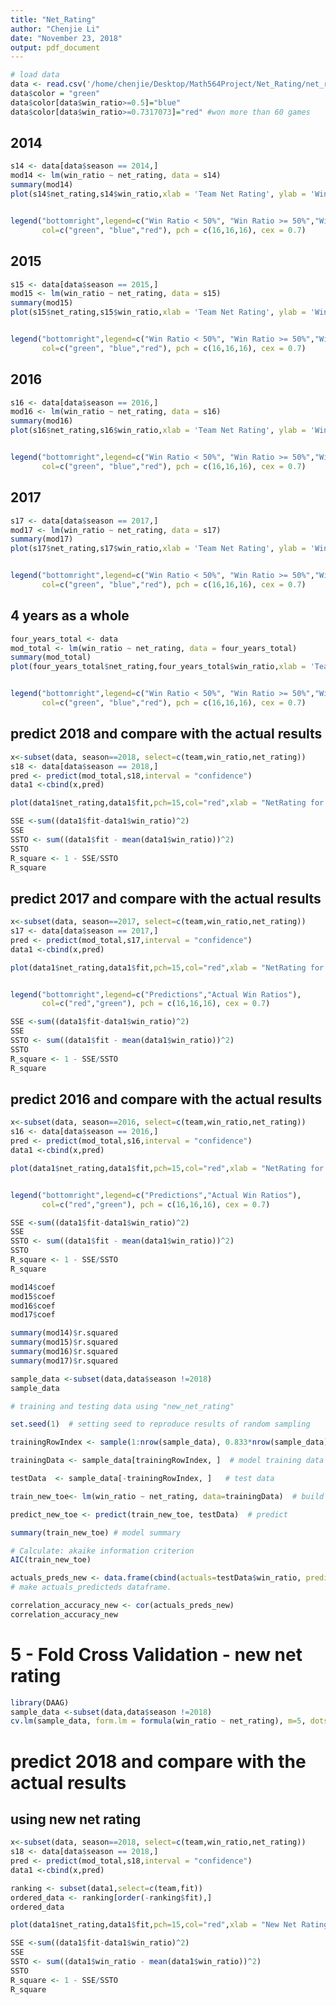 ```yaml
---
title: "Net_Rating"
author: "Chenjie Li"
date: "November 23, 2018"
output: pdf_document
---
```



```r
# load data 
data <- read.csv('/home/chenjie/Desktop/Math564Project/Net_Rating/net_rating.csv')
data$color = "green"
data$color[data$win_ratio>=0.5]="blue"
data$color[data$win_ratio>=0.7317073]="red" #won more than 60 games
```

## 2014
```r
s14 <- data[data$season == 2014,]
mod14 <- lm(win_ratio ~ net_rating, data = s14)
summary(mod14)
plot(s14$net_rating,s14$win_ratio,xlab = 'Team Net Rating', ylab = 'Win ratio', main = '2014 Win_Ratio against Team Net Rating',col = data$color,pch = 16) + text(win_ratio ~ net_rating , labels=s14$team,data=s14, cex=0.4,pos = 4) + abline(mod14) + text(0,0.35,bquote( y == .(round(mod14$coef[2],3)) * X + (.(mod14$coef[1],3))))


legend("bottomright",legend=c("Win Ratio < 50%", "Win Ratio >= 50%","Win more than 60 games"),
       col=c("green", "blue","red"), pch = c(16,16,16), cex = 0.7)
```
## 2015
```r
s15 <- data[data$season == 2015,]
mod15 <- lm(win_ratio ~ net_rating, data = s15)
summary(mod15)
plot(s15$net_rating,s15$win_ratio,xlab = 'Team Net Rating', ylab = 'Win ratio', main = '2015 Win_Ratio against Team Net Rating',col = data$color,pch = 16) + text(win_ratio ~ net_rating , labels=s15$team,data=s15, cex=0.4,pos = 4) + abline(mod15) + text(0,0.35,bquote( y == .(round(mod15$coef[2],3)) * X + (.(mod15$coef[1],3))))


legend("bottomright",legend=c("Win Ratio < 50%", "Win Ratio >= 50%","Win more than 60 games"),
       col=c("green", "blue","red"), pch = c(16,16,16), cex = 0.7)
```

## 2016
```r
s16 <- data[data$season == 2016,]
mod16 <- lm(win_ratio ~ net_rating, data = s16)
summary(mod16)
plot(s16$net_rating,s16$win_ratio,xlab = 'Team Net Rating', ylab = 'Win ratio', main = '2016 Win_Ratio against Team Net Rating',col = data$color,pch = 16) + text(win_ratio ~ net_rating , labels=s16$team,data=s16, cex=0.4,pos = 4) + abline(mod16) + text(0,0.35,bquote( y == .(round(mod16$coef[2],3)) * X + (.(mod16$coef[1],3))))


legend("bottomright",legend=c("Win Ratio < 50%", "Win Ratio >= 50%","Win more than 60 games"),
       col=c("green", "blue","red"), pch = c(16,16,16), cex = 0.7)
```

## 2017
```r
s17 <- data[data$season == 2017,]
mod17 <- lm(win_ratio ~ net_rating, data = s17)
summary(mod17)
plot(s17$net_rating,s17$win_ratio,xlab = 'Team Net Rating', ylab = 'Win ratio', main = '2017 Win_Ratio against Team Net Rating',col = data$color,pch = 16) + text(win_ratio ~ net_rating , labels=s17$team,data=s17, cex=0.4,pos = 4) + abline(mod17) + text(0,0.35,bquote( y == .(round(mod17$coef[2],3)) * X + (.(mod17$coef[1],3))))


legend("bottomright",legend=c("Win Ratio < 50%", "Win Ratio >= 50%","Win more than 60 games"),
       col=c("green", "blue","red"), pch = c(16,16,16), cex = 0.7)
```

## 4 years as a whole
```r
four_years_total <- data
mod_total <- lm(win_ratio ~ net_rating, data = four_years_total)
summary(mod_total)
plot(four_years_total$net_rating,four_years_total$win_ratio,xlab = 'Team Net Rating', ylab = 'Win ratio', main = '2014-2017 Win_Ratio against Team Net Rating',col = data$color,pch = 16)  + abline(mod15) + text(0,0.35,bquote( y == .(round(mod15$coef[2],3)) * X + (.(mod15$coef[1],3))))


legend("bottomright",legend=c("Win Ratio < 50%", "Win Ratio >= 50%","Win more than 60 games"),
       col=c("green", "blue","red"), pch = c(16,16,16), cex = 0.7)
```
## predict 2018 and compare with the actual results
```r
x<-subset(data, season==2018, select=c(team,win_ratio,net_rating))
s18 <- data[data$season == 2018,]
pred <- predict(mod_total,s18,interval = "confidence")
data1 <-cbind(x,pred)
```

```r
plot(data1$net_rating,data1$fit,pch=15,col="red",xlab = "NetRating for 2018",ylab = "Win Ratio")+points(data1$net_rating,data1$win_ratio,pch=19,col="green") + text(win_ratio ~ net_rating , labels=data1$team,data=data1, cex=0.4,pos = 4)
```

```r
SSE <-sum((data1$fit-data1$win_ratio)^2)
SSE
SSTO <- sum((data1$fit - mean(data1$win_ratio))^2)
SSTO
R_square <- 1 - SSE/SSTO
R_square
```

## predict 2017 and compare with the actual results
```r
x<-subset(data, season==2017, select=c(team,win_ratio,net_rating))
s17 <- data[data$season == 2017,]
pred <- predict(mod_total,s17,interval = "confidence")
data1 <-cbind(x,pred)

```

```r
plot(data1$net_rating,data1$fit,pch=15,col="red",xlab = "NetRating for 2017",ylab = "Win Ratio")+points(data1$net_rating,data1$win_ratio,pch=19,col="green") + text(win_ratio ~ net_rating , labels=data1$team,data=data1, cex=0.4,pos = 4)


legend("bottomright",legend=c("Predictions","Actual Win Ratios"),
       col=c("red","green"), pch = c(16,16,16), cex = 0.7)
```

```r
SSE <-sum((data1$fit-data1$win_ratio)^2)
SSE
SSTO <- sum((data1$fit - mean(data1$win_ratio))^2)
SSTO
R_square <- 1 - SSE/SSTO
R_square
```

## predict 2016 and compare with the actual results
```r
x<-subset(data, season==2016, select=c(team,win_ratio,net_rating))
s16 <- data[data$season == 2016,]
pred <- predict(mod_total,s16,interval = "confidence")
data1 <-cbind(x,pred)

```

```r
plot(data1$net_rating,data1$fit,pch=15,col="red",xlab = "NetRating for 2016",ylab = "Win Ratio")+points(data1$net_rating,data1$win_ratio,pch=19,col="green") + text(win_ratio ~ net_rating , labels=data1$team,data=data1, cex=0.4,pos = 4)


legend("bottomright",legend=c("Predictions","Actual Win Ratios"),
       col=c("red","green"), pch = c(16,16,16), cex = 0.7)
```

```r
SSE <-sum((data1$fit-data1$win_ratio)^2)
SSE
SSTO <- sum((data1$fit - mean(data1$win_ratio))^2)
SSTO
R_square <- 1 - SSE/SSTO
R_square
```

```r
mod14$coef
mod15$coef
mod16$coef
mod17$coef
```

```r
summary(mod14)$r.squared
summary(mod15)$r.squared
summary(mod16)$r.squared
summary(mod17)$r.squared
```



```r
sample_data <-subset(data,data$season !=2018)
sample_data
```

```r

# training and testing data using "new_net_rating"

set.seed(1)  # setting seed to reproduce results of random sampling

trainingRowIndex <- sample(1:nrow(sample_data), 0.833*nrow(sample_data))  # row incices for training data

trainingData <- sample_data[trainingRowIndex, ]  # model training data

testData  <- sample_data[-trainingRowIndex, ]   # test data

train_new_toe<- lm(win_ratio ~ net_rating, data=trainingData)  # build the model

predict_new_toe <- predict(train_new_toe, testData)  # predict 

summary(train_new_toe) # model summary

# Calculate: akaike information criterion
AIC(train_new_toe)

actuals_preds_new <- data.frame(cbind(actuals=testData$win_ratio, predicteds=predict_new_toe)) 
# make actuals_predicteds dataframe.

correlation_accuracy_new <- cor(actuals_preds_new) 
correlation_accuracy_new
```


# 5 - Fold Cross Validation - new net rating

```r
library(DAAG)
sample_data <-subset(data,data$season !=2018)
cv.lm(sample_data, form.lm = formula(win_ratio ~ net_rating), m=5, dots = FALSE, seed=123, plotit=TRUE, printit=TRUE)
```

# predict 2018 and compare with the actual results

## using new net rating
```r
x<-subset(data, season==2018, select=c(team,win_ratio,net_rating))
s18 <- data[data$season == 2018,]
pred <- predict(mod_total,s18,interval = "confidence")
data1 <-cbind(x,pred)

ranking <- subset(data1,select=c(team,fit))
ordered_data <- ranking[order(-ranking$fit),]
ordered_data
```

```r
plot(data1$net_rating,data1$fit,pch=15,col="red",xlab = "New Net Rating for 2018",ylab = "Win Ratio",cex = 0.5)+points(data1$net_rating,data1$win_ratio,pch=19,col="blue",cex = 0.4) + text(win_ratio ~ net_rating , labels=data1$team,data=data1, cex=0.35,pos = 4,col = "blue") + text(fit ~ net_rating , labels=data1$team,data=data1, cex=0.35,pos = 4,col="red") + abline(h = 0.5,lty=3) + abline(v=0,lty=3)
```

```r
SSE <-sum((data1$fit-data1$win_ratio)^2)
SSE
SSTO <- sum((data1$win_ratio - mean(data1$win_ratio))^2)
SSTO
R_square <- 1 - SSE/SSTO
R_square
```

